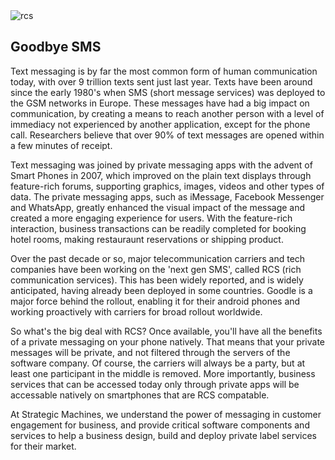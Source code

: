 
<div className={styles["Welcome"]}>

<div className={styles["rcs"]}>
  <img src={rcsImg} alt="rcs" />
</div>


## Goodbye SMS
Text messaging is by far the most common form of human communication today, with over 9 trillion texts sent just last year. Texts have been around since the early 1980's when SMS (short message services) was deployed to the GSM networks in Europe. These messages have had a big impact on communication, by creating a means to reach another person with a level of immediacy not experienced by another application, except for the phone call. Researchers believe that over 90% of text messages are opened within a few minutes of receipt.

Text messaging was joined by private messaging apps with the advent of Smart Phones in 2007, which improved on the plain text displays through feature-rich forums, supporting graphics, images, videos and other types of data. The private messaging apps, such as iMessage, Facebook Messenger and WhatsApp, greatly enhanced the visual impact of the message and created a more engaging experience for users. With the feature-rich interaction, business transactions can be readily completed for booking hotel rooms, making restauraunt reservations or shipping product. 

Over the past decade or so, major telecommunication carriers and tech companies have been working on the 'next gen SMS', called RCS (rich communication services). This has been widely reported, and is widely anticipated, having already been deployed in some countries. Goodle is a major force behind the rollout, enabling it for their android phones and working proactively with carriers for broad rollout worldwide.

So what's the big deal with RCS? Once available, you'll have all the benefits of a private messaging on your phone natively. That means that your private messages will be private, and not filtered through the servers of the software company. Of course, the carriers will always be a party, but at least one participant in the middle is removed. More importantly, business services that can be accessed today only through private apps will be accessable natively on smartphones that are RCS compatable.

At Strategic Machines, we understand the power of messaging in customer engagement for business, and provide critical software components and services to help a business design, build and deploy private label services for their market.









</div>